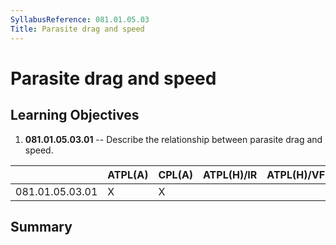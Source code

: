 ```yaml
---
SyllabusReference: 081.01.05.03
Title: Parasite drag and speed
---
```


# Parasite drag and speed

## Learning Objectives

1.  **081.01.05.03.01** -- Describe the relationship between parasite drag and
    speed.

|                 | ATPL(A) | CPL(A) | ATPL(H)/IR | ATPL(H)/VFR | CPL(H) | IR  | CBIR(A) |
| --------------- | ------- | ------ | ---------- | ----------- | ------ | --- | ------- |
| 081.01.05.03.01 | X       | X      |            |             |        |     |         |

## Summary
